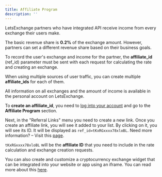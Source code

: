 ```yaml
---
title: Affiliate Program
description: ''
---
```


LetsExchange partners who have integrated API receive income from every exchange their users make.

The basic revenue share is **0.2%** of the exchange amount. However, partners can set a different revenue share based on their business goals.

To record the user's exchange and income for the partner, the **affiliate_id** (ref_id) parameter must be sent with each request for calculating the rate and creating an exchange.

When using multiple sources of user traffic, you can create multiple **affiliate_ids** for each of them.

All information on all exchanges and the amount of income is available in the personal account on LetsExchange.

To **create an affiliate_id**, you need to [log into your account](https://my.letsexchange.io/auth/login) and go to the **Affiliate Program** section.

Next, in the "Referral Links" menu you need to create a new link. Once you create an affiliate link, you will see it added to your list. By clicking on it, you will see its ID. It will be displayed as `ref_id=tKxRGxxxx78xloBL`.
Need more information? – Visit this [page](https://letsexchange.io/blog/how-to-get-your-affiliate-id/).

<Warning>`tKxRGxxxx78xloBL` will be the **affiliate ID** that you need to include in the rate calculation and exchange creation requests.</Warning>

<Note>You can also create and customize a cryptocurrency exchange widget that can be integrated into your website or app using an iframe.
    You can read more about this [here](https://letsexchange.io/blog/how-to-create-your-own-exchange-widget/).</Note>
